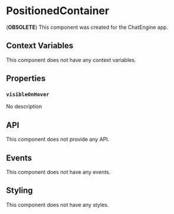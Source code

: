 # PositionedContainer

(**OBSOLETE**) This component was created for the ChatEngine app.

## Context Variables

This component does not have any context variables.

## Properties

### `visibleOnHover`

No description

## API

This component does not provide any API.

## Events

This component does not have any events.

## Styling

This component does not have any styles.

